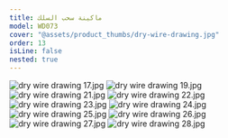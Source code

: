 ```yaml
---
title: ماكينة سحب السلك
model: WD073
cover: "@assets/product_thumbs/dry-wire-drawing.jpg"
order: 13
isLine: false
nested: true
---
```



<ProductTabs />

![dry wire drawing 17.jpg](@assets/article_images/dry-wire-drawing/dry-wire-drawing-17.jpg)
![dry wire drawing 19.jpg](@assets/article_images/dry-wire-drawing/dry-wire-drawing-19.jpg)
![dry wire drawing 21.jpg](@assets/article_images/dry-wire-drawing/dry-wire-drawing-21.jpg)
![dry wire drawing 22.jpg](@assets/article_images/dry-wire-drawing/dry-wire-drawing-22.jpg)
![dry wire drawing 23.jpg](@assets/article_images/dry-wire-drawing/dry-wire-drawing-23.jpg)
![dry wire drawing 24.jpg](@assets/article_images/dry-wire-drawing/dry-wire-drawing-24.jpg)
![dry wire drawing 25.jpg](@assets/article_images/dry-wire-drawing/dry-wire-drawing-25.jpg)
![dry wire drawing 26.jpg](@assets/article_images/dry-wire-drawing/dry-wire-drawing-26.jpg)
![dry wire drawing 27.jpg](@assets/article_images/dry-wire-drawing/dry-wire-drawing-27.jpg)
![dry wire drawing 28.jpg](@assets/article_images/dry-wire-drawing/dry-wire-drawing-28.jpg)

